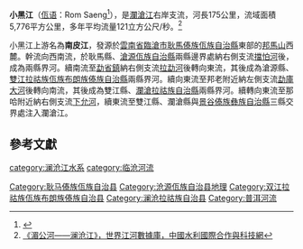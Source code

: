 '''小黑江'''（[[佤语|佤语]]：Rom Saeng<ref>{{cite book |url=http://mall.cnki.net/reference/ref_readerItem.aspx?bid=R200610031&recid=R2006100310007240 |title=《佤汉简明词典》 |author=颜其香等 |date=1981 |publisher=[[云南民族出版社|云南民族出版社]]}}</ref>），是[[瀾滄江|瀾滄江]]右岸支流，河長175公里，流域面積5,776平方公里，多年平均流量121立方公尺/秒。<ref>[http://www.cws.net.cn/riverdata/Search.asp?CWSNewsID=17970 《湄公河——澜沧江》，世界江河數據庫，中國水利國際合作與科技網]{{dead link|date=2017年12月 |bot=InternetArchiveBot |fix-attempted=yes }}</ref>

小黑江上游名為'''南皮江'''，發源於[[雲南省|雲南省]][[臨滄市|臨滄市]][[耿馬傣族佤族自治縣|耿馬傣族佤族自治縣]]東部的[[邦馬山|邦馬山]]西麓。幹流向西南流，於耿馬縣、[[滄源佤族自治縣|滄源佤族自治縣]]兩縣邊界處納右側支流[[擋怕河|擋怕河]]後，成為兩縣界河。續南流至[[勐省鎮|勐省鎮]]納右側支流[[拉勐河|拉勐河]]後轉向東流，其後成為滄源縣、[[雙江拉祜族佤族布朗族傣族自治縣|雙江拉祜族佤族布朗族傣族自治縣]]兩縣界河。續向東流至邦老附近納左側支流[[勐庫大河|勐庫大河]]後轉向南流，其後成為雙江縣、[[瀾滄拉祜族自治縣|瀾滄拉祜族自治縣]]兩縣界河。續轉向東流至那哈附近納右側支流[[下允河|下允河]]，續東流至雙江縣、瀾滄縣與[[景谷傣族彝族自治縣|景谷傣族彝族自治縣]]三縣交界處注入瀾滄江。

==參考文獻==
{{reflist}}

{{西南边境诸河}}
{{云南地理|水体}}

[[category:澜沧江水系|category:澜沧江水系]]
[[category:临沧河流|category:临沧河流]]
[[Category:耿马傣族佤族自治县|Category:耿马傣族佤族自治县]]
[[Category:沧源佤族自治县地理|Category:沧源佤族自治县地理]]
[[Category:双江拉祜族佤族布朗族傣族自治县|Category:双江拉祜族佤族布朗族傣族自治县]]
[[Category:澜沧拉祜族自治县|Category:澜沧拉祜族自治县]]
[[Category:普洱河流|Category:普洱河流]]